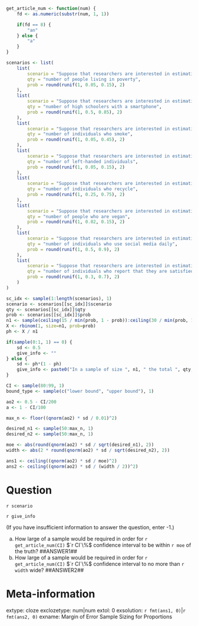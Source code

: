 ```r
get_article_num <- function(num) {
    fd <- as.numeric(substr(num, 1, 1))

    if(fd == 8) {
        "an"
    } else {
        "a"
    }
}

scenarios <- list(
    list(
        scenario = "Suppose that researchers are interested in estimating the proportion of individuals in a particular region living in poverty.",
        qty = "number of people living in poverty",
        prob = round(runif(1, 0.05, 0.15), 2)
    ),
    list(
        scenario = "Suppose that researchers are interested in estimating the proportion of high schoolers in a school board who own a smartphone.",
        qty = "number of high schoolers with a smartphone",
        prob = round(runif(1, 0.5, 0.85), 2)
    ),
    list(
        scenario = "Suppose that researchers are interested in estimating the proportion of individuals who smoke cigarettes.",
        qty = "number of individuals who smoke",
        prob = round(runif(1, 0.05, 0.45), 2)
    ),
    list(
        scenario = "Suppose that researchers are interested in estimating the proportion of individuals who are left-handed.",
        qty = "number of left-handed individuals",
        prob = round(runif(1, 0.05, 0.15), 2)
    ),
    list(
        scenario = "Suppose that researchers are interested in estimating the proportion of individuals in a particular region who recycle.",
        qty = "number of individuals who recycle",
        prob = round(runif(1, 0.25, 0.75), 2)
    ),
    list(
        scenario = "Suppose that researchers are interested in estimating the proportion of individuals who are vegan.",
        qty = "number of people who are vegan",
        prob = round(runif(1, 0.02, 0.15), 2)
    ),
    list(
        scenario = "Suppose that researchers are interested in estimating the proportion of individuals who use social media daily.",
        qty = "number of individuals who use social media daily",
        prob = round(runif(1, 0.5, 0.9), 2)
    ),
    list(
        scenario = "Suppose that researchers are interested in estimating the proportion of individuals who are satisfied with their jobs.",
        qty = "number of individuals who report that they are satisfied with their jobs",
        prob = round(runif(1, 0.3, 0.7), 2)
    )
)

sc_idx <- sample(1:length(scenarios), 1)
scenario <- scenarios[[sc_idx]]$scenario
qty <- scenarios[[sc_idx]]$qty
prob <- scenarios[[sc_idx]]$prob
n1 <- sample(ceiling(15 / min(prob, 1 - prob)):ceiling(30 / min(prob, 1 - prob)), 1)
X <- rbinom(1, size=n1, prob=prob)
ph <- X / n1

if(sample(0:1, 1) == 0) {
    sd <- 0.5
    give_info <- ""
} else {
    sd <- ph*(1 - ph)
    give_info <- paste0("In a sample of size ", n1, " the total ", qty, " was found to be ", X, ".")
}

CI <- sample(80:99, 1)
bound_type <- sample(c("lower bound", "upper bound"), 1)

ao2 <- 0.5 - CI/200
a <- 1 - CI/100

max_n <- floor((qnorm(ao2) * sd / 0.01)^2)

desired_n1 <- sample(50:max_n, 1)
desired_n2 <- sample(50:max_n, 1)

moe <- abs(round(qnorm(ao2) * sd / sqrt(desired_n1), 2))
width <- abs(2 * round(qnorm(ao2) * sd / sqrt(desired_n2), 2))

ans1 <- ceiling((qnorm(ao2) * sd / moe)^2)
ans2 <- ceiling((qnorm(ao2) * sd / (width / 2))^2)

```

Question
========
`r scenario`

`r give_info`

(If you have insufficient information to answer the question, enter -1.)

a. How large of a sample would be required in order for `r get_article_num(CI)` $`r CI`\%$ confidence interval to be within `r moe` of the truth? ##ANSWER1##
b. How large of a sample would be required in order for `r get_article_num(CI)` $`r CI`\%$ confidence interval to no more than `r width` wide? ##ANSWER2##

Meta-information
================
extype: cloze
exclozetype: num|num
extol: 0
exsolution: `r fmt(ans1, 0)`|`r fmt(ans2, 0)`
exname: Margin of Error Sample Sizing for Proportions